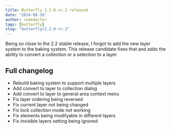 ```yaml
---
title: Butterfly 2.2.0-rc.2 released
date: "2024-09-26"
author: codedoctor
tags: [butterfly]
slug: "butterfly/2.2.0-rc.2"
---
```


Being so close to the 2.2 stable release, I forgot to add the new layer system to the baking system. This release candidate fixes that and adds the ability to convert a collection or a selection to a layer.

## Full changelog

* Rebuild baking system to support multiple layers
* Add convert to layer to collection dialog
* Add convert to layer to general area context menu
* Fix layer ordering being reversed
* Fix current layer not being changed
* Fix lock collection mode not working
* Fix elements being modifyable in different layers
* Fix invisible layers setting being ignored
